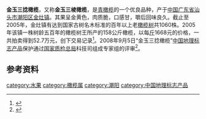 '''金玉三捻橄榄'''，又称'''金玉三棱橄榄'''，是[[青橄榄|青橄榄]]的一个优良品种，产于[[中国|中国]][[广东省|广东省]][[汕头市|汕头市]][[潮阳区|潮阳区]][[金灶镇|金灶镇]]。其果呈金黄色，肉质脆，口感甘，嚼后回味良久。截止至2005年，金灶镇有达到国家古树名木标准的百年以上老[[橄榄树|橄榄树]]共1060株。2005年该镇一株树龄五百年的橄榄树王所产的158公斤橄榄，以每[[斤|斤]]1668元的价格，一共拍卖得到52.7万元，创下交易记录<ref>{{cite news|language=zh-cn|title=汕头：1斤橄榄卖了1668元|publisher=人民网|url=http://www.people.com.cn/GB/shehui/1062/3106044.html|author=|date=2005-01-08|accessdate=2010-05-29|archive-date=2005-03-09|archive-url=https://web.archive.org/web/20050309044848/http://www.people.com.cn/GB/shehui/1062/3106044.html|dead-url=no}}</ref>。2008年9月5日“金玉三捻橄榄”[[中国地理标志产品|中国地理标志产品]]保护通过[[国家质检总局|国家质检总局]]科技司组成专家组的评审<ref>{{cite news|language=zh-cn|title="金玉三捻橄榄"地理标志产品保护通过国家评审|publisher=新华网广东频道|url=http://www.gd.xinhuanet.com/sungov/2008-09/12/content_14377292.htm|author=|date=2008-09-12|accessdate=2010-05-29}}{{dead link|date=2018年4月 |bot=InternetArchiveBot |fix-attempted=yes }}</ref>。

==参考资料==
{{reflist}}

{{fruit-stub}}

[[category:水果|category:水果]]
[[category:橄榄属|category:橄榄属]]
[[category:潮阳|category:潮阳]]
[[category:中国地理标志产品|category:中国地理标志产品]]
